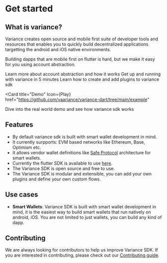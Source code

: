   
# Get started

## What is variance?

Variance creates open source and mobile first suite of developer tools and resources that enables you to quickly
build decentralized applications targetting the android and iOS native environments.

Building dapps that are mobile first on flutter is hard, but we make it easy for you using account abstraction.

<CardGroup cols={2}>
  <Card
    title="Account Abstraction"
    Icon={Sparkles}
    href="/account-abstraction"
  >
    Learn more about account abstraction and how it works
  </Card>

<Card title="Quickstart" Icon={Code} href="/getting-started">
  Get up and running with variance in 5 minutes
</Card>

<Card title="Plugins" Icon={Wrench} href="/add-plugin">
  Learn how to create and add plugins to variance sdk
</Card>

<Card
    title="Demo"
    Icon={Play}
    href="https://github.com/vaariance/variance-dart/tree/main/example"
  >
   Dive into the real world demo and see how variance sdk works
  </Card>
</CardGroup>

## Features

- By default variance sdk is built with smart wallet development in mind.
- It currently surpports: EVM based networks like Ethereum, Base, Optimism etc.
- It allows vendor wallet definitions like [Safe Protocol](https://safe.global) architecture for smart wallets.
- Currently the flutter SDK is available to use [here](https://pub.dev/packages/variance_dart).
- The Variance SDK is open source and free to use.
- The Variance SDK is modular and extensible, you can add your own plugins and define your own custom flows.

## Use cases

- **Smart Wallets**: Variance SDK is built with smart wallet development in mind, it is the easiest way to build
  smart wallets that run natively on android, iOS. You are not limited to just wallets, you can build any kind of dapp.

## Contributing

We are always looking for contributors to help us improve Variance SDK. If you are interested in contributing,
please check out our [Contributing guide](https://github.com/vaariance/variance-dart).
